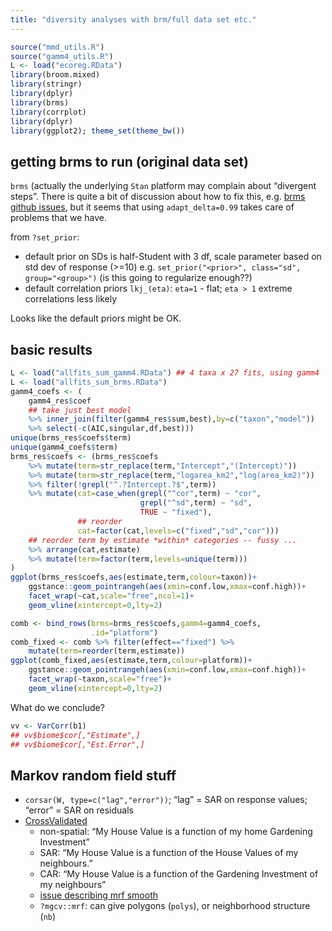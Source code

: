 ```yaml
---
title: "diversity analyses with brm/full data set etc."
---
```


```r
source("mmd_utils.R")
source("gamm4_utils.R")
L <- load("ecoreg.RData")
library(broom.mixed)
library(stringr)
library(dplyr)
library(brms)
library(corrplot)
library(dplyr)
library(ggplot2); theme_set(theme_bw())
```


## getting brms to run (original data set)

`brms` (actually the underlying `Stan` platform may complain about "divergent steps". There is quite a bit of discussion about how to fix this, e.g. [brms github issues](https://github.com/paul-buerkner/brms/issues/128), but it seems that using `adapt_delta=0.99` takes care of problems that we have.

from `?set_prior`:

- default prior on SDs is half-Student with 3 df, scale parameter based on std dev of response (>=10) e.g. `set_prior("<prior>", class="sd", group="<group>")` (is this going to regularize enough??)
- default correlation priors `lkj_(eta)`: `eta=1` - flat; `eta > 1` extreme correlations less likely

Looks like the default priors might be OK.

## basic results

```r
L <- load("allfits_sum_gamm4.RData") ## 4 taxa x 27 fits, using gamm4
L <- load("allfits_sum_brms.RData")
gamm4_coefs <- (
    gamm4_res$coef
    ## take just best model
    %>% inner_join(filter(gamm4_res$sum,best),by=c("taxon","model"))
    %>% select(-c(AIC,singular,df,best)))
unique(brms_res$coefs$term)
unique(gamm4_coefs$term)
brms_res$coefs <- (brms_res$coefs
    %>% mutate(term=str_replace(term,"Intercept","(Intercept)"))
    %>% mutate(term=str_replace(term,"logarea_km2","log(area_km2)"))
    %>% filter(!grepl("^.?Intercept.?$",term))
    %>% mutate(cat=case_when(grepl("^cor",term) ~ "cor",
                             grepl("^sd",term) ~ "sd",
                             TRUE ~ "fixed"),
               ## reorder
               cat=factor(cat,levels=c("fixed","sd","cor")))
    ## reorder term by estimate *within* categories -- fussy ...
    %>% arrange(cat,estimate)
    %>% mutate(term=factor(term,levels=unique(term)))
)
ggplot(brms_res$coefs,aes(estimate,term,colour=taxon))+
    ggstance::geom_pointrangeh(aes(xmin=conf.low,xmax=conf.high))+
    facet_wrap(~cat,scale="free",ncol=1)+
    geom_vline(xintercept=0,lty=2)
```

```r
comb <- bind_rows(brms=brms_res$coefs,gamm4=gamm4_coefs,
                  .id="platform")
comb_fixed <- comb %>% filter(effect=="fixed") %>%
    mutate(term=reorder(term,estimate))
ggplot(comb_fixed,aes(estimate,term,colour=platform))+
    ggstance::geom_pointrangeh(aes(xmin=conf.low,xmax=conf.high))+
    facet_wrap(~taxon,scale="free")+
    geom_vline(xintercept=0,lty=2)
```
What do we conclude?

```r
vv <- VarCorr(b1)
## vv$biome$cor[,"Estimate",]
## vv$biome$cor[,"Est.Error",]
```

## Markov random field stuff

- `corsar(W, type=c("lag","error"))`; "lag" = SAR on response values; "error" = SAR on residuals
- [CrossValidated](https://stats.stackexchange.com/questions/277/spatial-statistics-models-car-vs-sar)
     - non-spatial: "My House Value is a function of my home Gardening Investment"
     - SAR: "My House Value is a function of the House Values of my neighbours."
     - CAR: "My House Value is a function of the Gardening Investment of my neighbours"
	 - [issue describing mrf smooth](https://github.com/paul-buerkner/brms/issues/128)
	 - `?mgcv::mrf`: can give polygons (`polys`), or neighborhood structure (`nb`)

